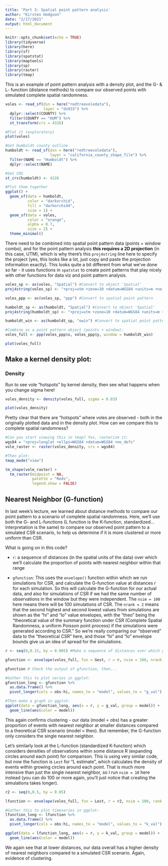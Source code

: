 ```yaml
---
title: 'Part 3: Spatial point pattern analysis'
author: "Kirsten Hodgson"
date: "2/17/2021"
output: html_document
---
```


```r
knitr::opts_chunk$set(echo = TRUE)
library(tidyverse)
library(here)
library(sf)
library(spatstat)
library(maptools) 
library(sp)
library(raster)
library(tmap)
```

This is an example of point pattern analysis with a density plot, and the G- & L- function (distance methods) to compare our observed points with simulated complete spatial randomness.

```r
voles <- read_sf(dsn = here("redtreevoledata"),
                 layer = "ds033") %>% 
  dplyr::select(COUNTY) %>% 
  filter(COUNTY == "HUM") %>% 
  st_transform(crs = 4326)

#Plot it (exploratory)
plot(voles)
```

```r
#Get Humboldt county outline
humboldt <- read_sf(dsn = here("redtreevoledata"),
                    layer = "california_county_shape_file") %>% 
  filter(NAME == "Humboldt") %>% 
  dplyr::select(NAME)

#Set CRS
st_crs(humboldt) <- 4326

#Plot them together
ggplot() +
  geom_sf(data = humboldt,
          color = "darkorchid",
          fill = "darkorchid4",
          size = 1) +
  geom_sf(data = voles,
          color = "orange",
          alpha = 0.7,
          size = 2) +
  theme_minimal()

```

There need to be combined into spatial point pattern data (points + window combo), and for the point pattern analysis **this requires a 2D projection** (in this case, UTM), which is why there's this `proj4string` line here to specify the project (yes, this looks like a lot, just copy and paste the projection information exactly). This looks quite a bit different from what we've done so far - it uses functions in `spatstat` to create point patterns that play nicely with other functions for data viz and point pattern analysis.

```r
voles_sp <- as(voles, "Spatial") #Convert to object 'Spatial'
proj4string(voles_sp) <- "+proj=utm +zone=10 +datum=WGS84 +units=m +no_defs +ellps=WGS84 +towgs84=0,0,0" #Add UTM projection
```

```r
voles_ppp <- as(voles_sp, "ppp") #Convert to spatial point pattern

humboldt_sp <- as(humboldt, "Spatial") #Convert to object 'Spatial'
proj4string(humboldt_sp) <- "+proj=utm +zone=10 +datum=WGS84 +units=m +no_defs +ellps=WGS84 +towgs84=0,0,0" # Add UTM projection
```

```r
humboldt_win <- as(humboldt_sp, "owin") #Convert to spatial point pattern

#Combine as a point pattern object (points + window):
voles_full <- ppp(voles_ppp$x, voles_ppp$y, window = humboldt_win)
```

```r
plot(voles_full)
```

## Make a kernel density plot:

### Density

Run to see vole "hotspots" by kernel density, then see what happens when you change sigma here!

```r
voles_density <- density(voles_full, sigma = 0.03)

plot(voles_density)
```

Pretty clear that there are "hotspots" where voles are observed - both in the originally plotted data and in the density plot. How can we compare this to complete spatial randomness?

```r
#Can you start viewing this in tmap? Yes, rasterize it:
wgs84 = "+proj=longlat +ellps=WGS84 +datum=WGS84 +no_defs"
vole_raster <- raster(voles_density, crs = wgs84)

#Then plot:
tmap_mode("view")

tm_shape(vole_raster) +
  tm_raster(midpoint = NA,
            palette = "Reds",
            legend.show = FALSE)
```

## Nearest Neighbor (G-function)

In last week’s lecture, we learned about distance methods to compare our point pattern to a scenario of complete spatial randomness. Here, we’ll use both the G- and L-functions (L function is the K-function, standardized…interpretation is the same) to compare our observed point pattern to a simulated CSR scenario, to help us determine if it is more clustered or more uniform than CSR.

What is going on in this code?

- `r`: a sequence of distances (in the spatial units of the data) over which we’ll calculate the proportion of points with nearest neighbor within that range

- `gfunction`: This uses the `envelope()` function within which we run simulations for CSR, and calculate the G-function value at distances r for each simulation. So this will calculate the G-function for our actual data, and also for simulations of CSR if we had the same number of observations in the window but they were independent. The `nsim = 100` here means there will be 100 simulations of CSR. The `nrank = 2` means that the second highest and second lowest values from simulations are shown as the “hi” and “lo” value envelopes, with the “theo” being the “theoretical value of the summary function under CSR (Complete Spatial Randomness, a uniform Poisson point process) if the simulations were generated according to CSR.” So we’re really comparing our “observed” data to the “theoretical CSR” here, and those “hi” and “lo” envelope bounds give us an idea of spread for the simulations.

```r
r <- seq(0,0.15, by = 0.005) #Make a sequence of distances over which you'll calculate G(r)

gfunction <- envelope(voles_full, fun = Gest, r = r, nsim = 100, nrank = 2) #Calculate the actual and theoretical G(r) values, using 100 simulations of CRS for the "theoretical" outcome
```

```r
gfunction # Check the output of gfunction, then...
```

```r
#Gather this to plot series in ggplot:
gfunction_long <- gfunction %>% 
  as.data.frame() %>% 
  pivot_longer(cols = obs:hi, names_to = "model", values_to = "g_val")

#Then make a graph in ggplot:
ggplot(data = gfunction_long, aes(x = r, y = g_val, group = model)) +
  geom_line(aes(color = model))
```

This again confirms clustering - our data (model = obs) has a greater proportion of events with nearest neighbor at smaller distances compared to a theoretical CSR scenario (model = theo). But remember, the G-function only considers the single nearest neighbor.

Let’s similarly look at the L-function (standardized K-function) which considers densities of observations within some distance R (expanding circles around each point) for comparison. This is using very similar code, but now the function is `Lest` for “L estimate”, which calculates the density of events within growing circles around each point. That is much more intensive than just the single nearest neighbor, so I run `nsim = 10` here instead (you can do 100 or more again, you’ll just notice that creating the simulations takes longer).

```r
r2 <- seq(0,0.5, by = 0.05)

lfunction <- envelope(voles_full, fun = Lest, r = r2, nsim = 100, rank = 2, global = TRUE)
```

```r
#Gather this to plot timeseries in ggplot:
lfunction_long <- lfunction %>% 
  as.data.frame() %>% 
  pivot_longer(cols = obs:hi, names_to = "model", values_to = "k_val")

ggplot(data = lfunction_long, aes(x = r, y = k_val, group = model)) +
  geom_line(aes(color = model))
```

We again see that at lower distances, our data overall has a higher density of nearest neighbors compared to a simulated CSR scenario. Again, evidence of clustering.